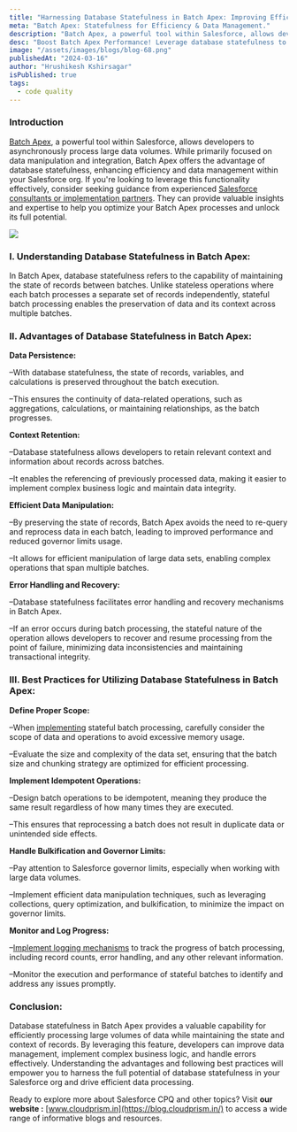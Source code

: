 ```yaml
---
title: "Harnessing Database Statefulness in Batch Apex: Improving Efficiency and Data"
meta: "Batch Apex: Statefulness for Efficiency & Data Management."
description: "Batch Apex, a powerful tool within Salesforce, allows developers to asynchronously process large data volumes. While primarily focused on data manipulation and integration, Batch Apex offers the advantage of database statefulness, enhancing efficiency and data management within your Salesforce org."
desc: "Boost Batch Apex Performance! Leverage database statefulness to optimize data processing, improve efficiency, and enhance data management."
image: "/assets/images/blogs/blog-68.png"
publishedAt: "2024-03-16"
author: "Hrushikesh Kshirsagar"
isPublished: true
tags:
  - code quality
---
```


### Introduction

[Batch Apex](https://www.salesforce.com/in/platform/sandboxes-environments/), a powerful tool within Salesforce, allows developers to asynchronously process large data volumes. While primarily focused on data manipulation and integration, Batch Apex offers the advantage of database statefulness, enhancing efficiency and data management within your Salesforce org. If you're looking to leverage this functionality effectively, consider seeking guidance from experienced [Salesforce consultants or implementation partners](https://cloudprism.in/salesforce-consultation). They can provide valuable insights and expertise to help you optimize your Batch Apex processes and unlock its full potential.

<Image src="/assets/images/blogs/blog-69.png" />

### I. Understanding Database Statefulness in Batch Apex:

In Batch Apex, database statefulness refers to the capability of maintaining the state of records between batches. Unlike stateless operations where each batch processes a separate set of records independently, stateful batch processing enables the preservation of data and its context across multiple batches.

### II. Advantages of Database Statefulness in Batch Apex:

**Data Persistence:**

–With database statefulness, the state of records, variables, and calculations is preserved throughout the batch execution.

–This ensures the continuity of data-related operations, such as aggregations, calculations, or maintaining relationships, as the batch progresses.

**Context Retention:**

–Database statefulness allows developers to retain relevant context and information about records across batches.

–It enables the referencing of previously processed data, making it easier to implement complex business logic and maintain data integrity.

**Efficient Data Manipulation:**

–By preserving the state of records, Batch Apex avoids the need to re-query and reprocess data in each batch, leading to improved performance and reduced governor limits usage.

–It allows for efficient manipulation of large data sets, enabling complex operations that span multiple batches.

**Error Handling and Recovery:**

–Database statefulness facilitates error handling and recovery mechanisms in Batch Apex.

–If an error occurs during batch processing, the stateful nature of the operation allows developers to recover and resume processing from the point of failure, minimizing data inconsistencies and maintaining transactional integrity.

### III. Best Practices for Utilizing Database Statefulness in Batch Apex:

**Define Proper Scope:**

–When [implementing](https://cloudprism.in/salesforce-consultation) stateful batch processing, carefully consider the scope of data and operations to avoid excessive memory usage.

–Evaluate the size and complexity of the data set, ensuring that the batch size and chunking strategy are optimized for efficient processing.

**Implement Idempotent Operations:**

–Design batch operations to be idempotent, meaning they produce the same result regardless of how many times they are executed.

–This ensures that reprocessing a batch does not result in duplicate data or unintended side effects.

**Handle Bulkification and Governor Limits:**

–Pay attention to Salesforce governor limits, especially when working with large data volumes.

–Implement efficient data manipulation techniques, such as leveraging collections, query optimization, and bulkification, to minimize the impact on governor limits.

**Monitor and Log Progress:**

–[Implement logging mechanisms](https://cloudprism.in/salesforce-consultation) to track the progress of batch processing, including record counts, error handling, and any other relevant information.

–Monitor the execution and performance of stateful batches to identify and address any issues promptly.

### Conclusion:

Database statefulness in Batch Apex provides a valuable capability for efficiently processing large volumes of data while maintaining the state and context of records. By leveraging this feature, developers can improve data management, implement complex business logic, and handle errors effectively. Understanding the advantages and following best practices will empower you to harness the full potential of database statefulness in your Salesforce org and drive efficient data processing.

Ready to explore more about Salesforce CPQ and other topics? Visit **our website :** [www.cloudprism.in](https://blog.cloudprism.in/) to access a wide range of informative blogs and resources.
